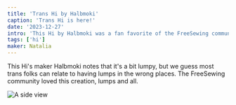```yaml
---
title: 'Trans Hi by Halbmoki'
caption: 'Trans Hi is here!'
date: '2023-12-27'
intro: 'This Hi by Halbmoki was a fan favorite of the FreeSewing community.'
tags: ['hi']
maker: Natalia
---
```


<!-- truncate -->

This Hi's maker Halbmoki notes that it's a bit lumpy, but we guess most trans folks can relate to having lumps in the wrong places. The FreeSewing community loved this creation, lumps and all.

![A side view](https://imagedelivery.net/ouSuR9yY1bHt-fuAokSA5Q/showcase-trans-hi-by-halbmoki-1/public 'A side view')
